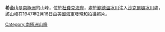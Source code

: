 {{coord|85|3|S|177|16|W|source:GNIS|display=title}}

'''希金山'''是[[南極洲|南極洲]]的山峰，位於[[杜費克海岸|杜費克海岸]]，處於[[鮑德溫冰川|鮑德溫冰川]]注入[[沙克爾頓冰川|沙克爾頓冰川]]處，該山峰在1947年2月16日由[[美國|美國]]海軍發現和拍攝照片。

{{DEFAULTSORT:Mount Heekin}}
[[Category:南極洲山峰|Category:南極洲山峰]]


{{DufekCoast-geo-stub}}